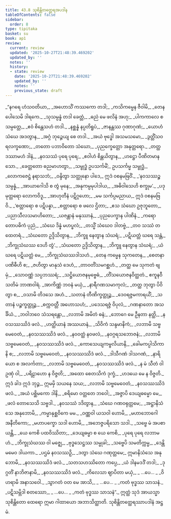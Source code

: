 ```yaml
---
title: 43.8 သုစိန္တိတတ္ထေရအပဒါန
tableOfContents: false
sidebar:
  order: 8
type: tipitaka
basket: su
book: ap1
review:
  current: review
  updated: '2025-10-27T21:48:39.469202'
  updated_by: ''
  notes: ''
  history:
  - state: review
    date: '2025-10-27T21:48:39.469202'
    updated_by: ''
    notes: ''
    previous_state: draft
---
```



<ReviewStatus review={frontmatter.review} showDetails={true} />

<HypothesisAnnotation frontmatter={frontmatter} />

<DynamicBreadcrumb />

<Division number="107" book="ap1" e="ch" v="20" p="438">

<Paragraph number="5590" type="verses" book="ap1">
_“နဂရေ ဟံသဝတိယာ,_  
_အဟောသိံ ကဿကော တဒါ;_  
_ကသိကမ္မေန ဇီဝါမိ,_  
_တေန ပေါသေမိ ဒါရကေ._  

</Paragraph>

</Division>
<Division number="108" book="ap1" e="ch" v="20" p="438">

<Paragraph number="5591" type="verses" book="ap1">
_သုသမ္ပန္နံ တဒါ ခေတ္တံ,_  
_ဓညံ မေ ဖလိနံ အဟု;_  
_ပါကကာလေ စ သမ္ပတ္တေ,_  
_ဧဝံ စိန္တေသဟံ တဒါ._  

</Paragraph>

</Division>
<Division number="109" book="ap1" e="ch" v="20" p="438">

<Paragraph number="5592" type="verses" book="ap1">
_နစ္ဆန္နံ နပ္ပတိရူပံ,_  
_ဇာနန္တဿ ဂုဏာဂုဏံ;_  
_ယောဟံ သံဃေ အဒတွာန,_  
_အဂ္ဂံ ဘုဉ္ဇေယျ စေ တဒါ._  

</Paragraph>

</Division>
<Division number="110" book="ap1" e="ch" v="20" p="438">

<Paragraph number="5593" type="verses" book="ap1">
_အယံ ဗုဒ္ဓေါ အသမသမော,_  
_ဒွတ္တိံသဝရလက္ခဏော;_  
_တတော ပဘာဝိတော သံဃော,_  
_ပုညက္ခေတ္တော အနုတ္တရော._  

</Paragraph>

</Division>
<Division number="111" book="ap1" e="ch" v="20" p="438">

<Paragraph number="5594" type="verses" book="ap1">
_တတ္ထ ဒဿာမဟံ ဒါနံ,_  
_နဝသဿံ ပုရေ ပုရေ;_  
_ဧဝါဟံ စိန္တယိတွာန,_  
_ဟဋ္ဌော ပီဏိတမာနသော._  

</Paragraph>

</Division>
<Division number="112" book="ap1" e="ch" v="20" p="438">

<Paragraph number="5595" book="ap1">
_ခေတ္တတော ဓညမာဟတွာ,_  
_သမ္ဗုဒ္ဓံ ဥပသင်္ကမိံ;_  
ဥပသင်္ကမ္မ သမ္ဗုဒ္ဓံ,_  
_လောကဇေဋ္ဌံ နရာသဘံ;_  
_ဝန္ဒိတွာ သတ္ထုနော ပါဒေ,_  
ဣဒံ ဝစနမဗြဝိံ._  

</Paragraph>

</Division>
<Division number="113" book="ap1" e="ch" v="20" p="438">

<Paragraph number="5596" type="verses" book="ap1">
_‘နဝသဿဉ္စ သမ္ပန္နံ,_  
_အာယာဂေါသိ စ တွံ မုနေ;_  
_အနုကမ္ပမုပါဒါယ,_  
_အဓိဝါသေဟိ စက္ခုမ’._  

</Paragraph>

</Division>
<Division number="114" book="ap1" e="ch" v="20" p="438">

<Paragraph number="5597" type="verses" book="ap1">
_ပဒုမုတ္တရော လောကဝိဒူ,_  
_အာဟုတီနံ ပဋိဂ္ဂဟော;_  
_မမ သင်္ကပ္ပမညာယ,_  
ဣဒံ ဝစနမဗြဝိ._  

</Paragraph>

</Division>
<Division number="115" book="ap1" e="ch" v="20" p="438">

<Paragraph number="5598" type="verses" book="ap1">
_‘စတ္တာရော စ ပဋိပန္နာ,_  
_စတ္တာရော စ ဖလေ ဌိတာ;_  
_ဧသ သံဃော ဥဇုဘူတော,_  
_ပညာသီလသမာဟိတော;_  
_ယဇန္တာနံ မနုဿာနံ,_  
_ပုညပေက္ခာန ပါဏိနံ._  

</Paragraph>

</Division>
<Division number="116" book="ap1" e="ch" v="20" p="438">

<Paragraph number="5599" type="verses" book="ap1">
_ကရောတောပဓိကံ ပုညံ,_  
_သံဃေ ဒိန္နံ မဟပ္ဖလံ;_  
_တသ္မိံ သံဃေဝ ဒါတဗ္ဗံ,_  
_တဝ သဿံ တထေတရံ._  

</Paragraph>

</Division>
<Division number="117" book="ap1" e="ch" v="20" p="438">

<Paragraph number="5600" type="verses" book="ap1">
_သံဃတော ဥဒ္ဒိသိတွာန,_  
_ဘိက္ခူ နေတွာန သံဃရံ;_  
_ပဋိယတ္တံ ဃရေ သန္တံ,_  
_ဘိက္ခုသံဃဿ ဒေဟိ တွံ’._  

</Paragraph>

</Division>
<Division number="118" book="ap1" e="ch" v="20" p="438">

<Paragraph number="5601" type="verses" book="ap1">
_သံဃတော ဥဒ္ဒိသိတွာန,_  
_ဘိက္ခူ နေတွာန သံဃရံ;_  
_ယံ ဃရေ ပဋိယတ္တံ မေ,_  
_ဘိက္ခုသံဃဿဒါသဟံ._  

</Paragraph>

</Division>
<Division number="119" book="ap1" e="ch" v="20" p="439">

<Paragraph number="5602" type="verses" book="ap1">
_တေန ကမ္မေန သုကတေန,_  
_စေတနာပဏိဓီဟိ စ;_  
_ဇဟိတွာ မာနုသံ ဒေဟံ,_  
_တာဝတိံသမဂစ္ဆဟံ._  

</Paragraph>

</Division>
<Division number="120" book="ap1" e="ch" v="20" p="439">

<Paragraph number="5603" type="verses" book="ap1">
_တတ္ထ မေ သုကတံ ဗျမှံ,_  
_သောဝဏ္ဏံ သပ္ပဘဿရံ;_  
_သဋ္ဌိယောဇနမုဗ္ဗေဓံ,_  
_တိံသယောဇနဝိတ္ထတံ._  


</Paragraph>
</Division>

<Paragraph number="5604" type="center" book="ap1">
ဧကူနဝီသတိမံ ဘာဏဝါရံ.


</Paragraph>

<Division number="121" book="ap1" e="ch" v="20" p="439">

<Paragraph number="5605" type="verses" book="ap1">
_အာကိဏ္ဏံ ဘဝနံ မယှံ,_  
_နာရီဂဏသမာကုလံ;_  
_တတ္ထ ဘုတွာ ပိဝိတွာ စ,_  
_ဝသာမိ တိဒသေ အဟံ._  

</Paragraph>

</Division>
<Division number="122" book="ap1" e="ch" v="20" p="439">

<Paragraph number="5606" type="verses" book="ap1">
_သတာနံ တီဏိက္ခတ္တုဉ္စ,_  
_ဒေဝရဇ္ဇမကာရယိံ;_  
_သတာနံ ပဉ္စက္ခတ္တုဉ္စ,_  
_စက္ကဝတ္တီ အဟောသဟံ;_  
_ပဒေသရဇ္ဇံ ဝိပုလံ,_  
_ဂဏနာတော အသင်္ခိယံ._  

</Paragraph>

</Division>
<Division number="123" book="ap1" e="ch" v="20" p="439">

<Paragraph number="5607" type="verses" book="ap1">
_ဘဝါဘဝေ သံသရန္တော,_  
_လဘာမိ အမိတံ ဓနံ;_  
_ဘောဂေ မေ ဦနတာ နတ္ထိ,_  
_နဝသဿဿိဒံ ဖလံ._  

</Paragraph>

</Division>
<Division number="124" book="ap1" e="ch" v="20" p="439">

<Paragraph number="5608" type="verses" book="ap1">
_ဟတ္ထိယာနံ အဿယာနံ,_  
_သိဝိကံ သန္ဒမာနိကံ;_  
_လဘာမိ သဗ္ဗမေဝေတံ,_  
_နဝသဿဿိဒံ ဖလံ._  

</Paragraph>

</Division>
<Division number="125" book="ap1" e="ch" v="20" p="439">

<Paragraph number="5609" type="verses" book="ap1">
_နဝဝတ္ထံ နဝဖလံ,_  
_နဝဂ္ဂရသဘောဇနံ;_  
_လဘာမိ သဗ္ဗမေဝေတံ,_  
_နဝသဿဿိဒံ ဖလံ._  

</Paragraph>

</Division>
<Division number="126" book="ap1" e="ch" v="20" p="439">

<Paragraph number="5610" type="verses" book="ap1">
_ကောသေယျကမ္ဗလိယာနိ,_  
_ခေါမကပ္ပါသိကာနိ စ;_  
_လဘာမိ သဗ္ဗမေဝေတံ,_  
_နဝသဿဿိဒံ ဖလံ._  

</Paragraph>

</Division>
<Division number="127" book="ap1" e="ch" v="20" p="439">

<Paragraph number="5611" type="verses" book="ap1">
_ဒါသီဂဏံ ဒါသဂဏံ,_  
_နာရိယော စ အလင်္ကတာ;_  
_လဘာမိ သဗ္ဗမေဝေတံ,_  
_နဝသဿဿိဒံ ဖလံ._  

</Paragraph>

</Division>
<Division number="128" book="ap1" e="ch" v="20" p="439">

<Paragraph number="5612" type="verses" book="ap1">
_န မံ သီတံ ဝါ ဥဏှံ ဝါ,_  
_ပရိဠာဟော န ဝိဇ္ဇတိ;_  
_အထော စေတသိကံ ဒုက္ခံ,_  
_ဟဒယေ မေ န ဝိဇ္ဇတိ._  

</Paragraph>

</Division>
<Division number="129" book="ap1" e="ch" v="20" p="439">

<Paragraph number="5613" book="ap1">
ဣဒံ ခါဒ ဣဒံ ဘုဉ္ဇ,_  
ဣမမှိ သယနေ သယ;_  
_လဘာမိ သဗ္ဗမေဝေတံ,_  
_နဝသဿဿိဒံ ဖလံ._  

</Paragraph>

</Division>
<Division number="130" book="ap1" e="ch" v="20" p="439">

<Paragraph number="5614" type="verses" book="ap1">
_အယံ ပစ္ဆိမကော ဒါနိ,_  
_စရိမော ဝတ္တတေ ဘဝေါ;_  
_အဇ္ဇာပိ ဒေယျဓမ္မော မေ,_  
_ဖလံ တောသေသိ သဗ္ဗဒါ._  

</Paragraph>

</Division>
<Division number="131" book="ap1" e="ch" v="20" p="440">

<Paragraph number="5615" type="verses" book="ap1">
_နဝသဿံ ဒဒိတွာန,_  
_သံဃေ ဂဏဝရုတ္တမေ;_  
_အဋ္ဌာနိသံသေ အနုဘောမိ,_  
_ကမ္မာနုစ္ဆဝိကေ မမ._  

</Paragraph>

</Division>
<Division number="132" book="ap1" e="ch" v="20" p="440">

<Paragraph number="5616" type="verses" book="ap1">
_ဝဏ္ဏဝါ ယသဝါ ဟောမိ,_  
_မဟာဘောဂေါ အနီတိကော;_  
_မဟာပက္ခော သဒါ ဟောမိ,_  
_အဘေဇ္ဇပရိသော သဒါ._  

</Paragraph>

</Division>
<Division number="133" book="ap1" e="ch" v="20" p="440">

<Paragraph number="5617" type="verses" book="ap1">
_သဗ္ဗေ မံ အပစာယန္တိ,_  
_ယေ ကေစိ ပထဝိဿိတာ;_  
_ဒေယျဓမ္မာ စ ယေ ကေစိ,_  
_ပုရေ ပုရေ လဘာမဟံ._  

</Paragraph>

</Division>
<Division number="134" book="ap1" e="ch" v="20" p="440">

<Paragraph number="5618" type="verses" book="ap1">
_ဘိက္ခုသံဃဿ ဝါ မဇ္ဈေ,_  
_ဗုဒ္ဓသေဋ္ဌဿ သမ္မုခါ;_  
_သဗ္ဗေပိ သမတိက္ကမ္မ,_  
_ဒေန္တိ မမေဝ ဒါယကာ._  

</Paragraph>

</Division>
<Division number="135" book="ap1" e="ch" v="20" p="440">

<Paragraph number="5619" type="verses" book="ap1">
_ပဌမံ နဝသဿဉှိ,_  
_ဒတွာ သံဃေ ဂဏုတ္တမေ;_  
ဣမာနိသံသေ အနုဘောမိ,_  
_နဝသဿဿိဒံ ဖလံ._  

</Paragraph>

</Division>
<Division number="136" book="ap1" e="ch" v="20" p="440">

<Paragraph number="5620" type="verses" book="ap1">
_သတသဟဿိတော ကပ္ပေ,_  
_ယံ ဒါနမဒဒိံ တဒါ;_  
_ဒုဂ္ဂတိံ နာဘိဇာနာမိ,_  
_နဝသဿဿိဒံ ဖလံ._  

</Paragraph>

</Division>
<Division number="137" book="ap1" e="ch" v="20" p="440">

<Paragraph number="5621" type="verses" book="ap1">
_ကိလေသာ ဈာပိတာ မယှံ,_  
_ …ပေ… _  
_ဝိဟရာမိ အနာသဝေါ._  

</Paragraph>

</Division>
<Division number="138" book="ap1" e="ch" v="20" p="440">

<Paragraph number="5622" type="verses" book="ap1">
_သွာဂတံ ဝတ မေ အာသိ,_  
_ …ပေ… _  
_ကတံ ဗုဒ္ဓဿ သာသနံ._  

</Paragraph>

</Division>
<Division number="139" book="ap1" e="ch" v="20" p="440">

<Paragraph number="5623" type="verses" book="ap1">
_ပဋိသမ္ဘိဒါ စတဿော,_  
_ …ပေ… _  
_ကတံ ဗုဒ္ဓဿ သာသနံ”._  

</Paragraph>

<Paragraph number="5624" book="ap1">
ဣတ္ထံ သုဒံ အာယသ္မာ သုစိန္တိတော ထေရော ဣမာ ဂါထာယော အဘာသိတ္ထာတိ.

</Paragraph>
</Division>

<Paragraph number="5625" type="center" book="ap1">
သုစိန္တိတတ္ထေရဿာပဒါနံ အဋ္ဌမံ.
</Paragraph>